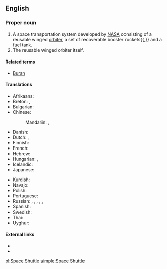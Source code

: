 ==English==

===Proper noun===
{{en-proper noun|head=[[space|Space]] [[shuttle|Shuttle]]|s}}

# A space transportation system developed by [[NASA]] consisting of a reusable winged [[orbiter]], a set of recoverable booster rockets{{,}} and a fuel tank.
# The reusable winged orbiter itself.

====Related terms====
* [[Buran]]

====Translations====
{{trans-top|Translations}}
* Afrikaans: {{t|af|ruimtependeltuig}}
* Breton: {{t|br|egorvulzun|f}}, {{t|br|egorvulzunoù|p}}
* Bulgarian: {{t|bg|совалка|f|tr=sovalka|sc=Cyrl}}
* Chinese:
*: Mandarin: {{t|cmn|航天飛機|sc=Hani}}, {{t|cmn|航天飞机|tr=hángtiān fēijī|sc=Hani}}
* Danish: {{t-|da|rumfærge}}
* Dutch: {{t|nl|ruimteveer|n}}, {{t|nl|space shuttle|m}}
* Finnish: {{t-|fi|avaruussukkula}}
* French: {{t|fr|navette spatiale|f}}
* Hebrew: {{t|he|מעבורת חלל|tr=ma‘boret khalal|sc=Hebr}}
* Hungarian: {{t-|hu|űrsikló}}, {{t+|hu|űrrepülőgép}}
* Icelandic: {{t+|is|geimflaug|f}}
* Japanese: {{t-|ja|スペースシャトル|tr=supēsushatoru|sc=Jpan}}
{{trans-mid}}
* Kurdish: {{t+|ku|mekok}}
* Navajo: {{tø|nv|yágháhoníkáángóó ałánátʼahí}}
* Polish: {{t|pl|prom kosmiczny|m}}
* Portuguese: {{t|pt|ônibus espacial|m}}
* Russian: {{t-|ru|многоразовый транспортный космический корабль|m|tr=mnogorázovyj tránsportnyj kosmíčeskij korábl’|sc=Cyrl}}, {{t-|ru|МТКК|m|sc=Cyrl}}, {{t-|ru|космический челнок|m|tr=kosmíčeskij čelnók|sc=Cyrl}}, {{t-|ru|спейс-шаттл|m|tr=spejs-šattl|sc=Cyrl}}, {{t+|ru|шаттл|m|tr=šattl|sc=Cyrl}}, {{t+|ru|челнок|m|tr=čelnók|sc=Cyrl}}
* Spanish: {{t|es|transbordador espacial|m}}
* Swedish: {{t-|sv|rymdfärja|c}}
* Thai: {{t|th|กระสวยอวกาศ|tr=gràsŭay àwágàat|sc=Thai}}
* Uyghur: {{t|ug|ئالەم ئايرۇپىلانى|sc=ug-Arab}}
{{trans-bottom}}

====External links====
* {{pedialite|Space Shuttle}}
* {{pedialite|Space Shuttle program}}

[[pl:Space Shuttle]]
[[simple:Space Shuttle]]